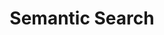 ---
title: 'Semantic Search'
description: 'How **gyaan** implements semantic search'
icon: 'magnifying-glass'
---